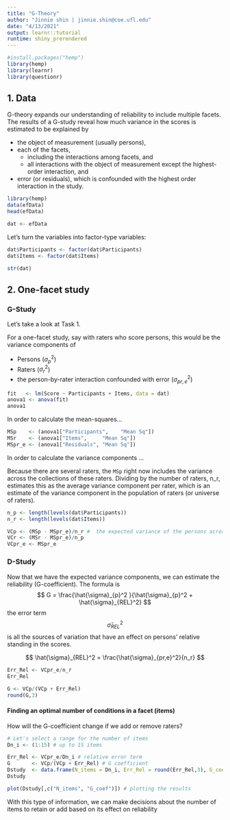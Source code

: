```yaml
---
title: "G-Theory"
author: "Jinnie shin | jinnie.shin@coe.ufl.edu"
date: "4/13/2021"
output: learnr::tutorial
runtime: shiny_prerendered
---
```


```r
#install.packages("hemp")
library(hemp)
library(learnr)
library(questionr)
```

## 1. Data 

G-theory expands our understanding of reliability to include multiple facets. The results of a G-study reveal how much variance in the scores is estimated to be explained by

- the object of measurement (usually persons),
- each of the facets,
  - including the interactions among facets, and
  - all interactions with the object of measurement except the highest-order interaction, and
- error (or residuals), which is confounded with the highest order interaction in the study.


```r
library(hemp)
data(efData)
head(efData)

dat <- efData
```

Let’s turn the variables  into factor-type variables:
```r

dat$Participants <- factor(dat$Participants)
dat$Items <- factor(dat$Items)

str(dat)
```

## 2. One-facet study 

### G-Study 
Let's take a look at Task 1.  

For a one-facet study, say with raters who score persons, this would be the variance components of

- Persons ($\sigma_{p}^2$)
- Raters ($\sigma_{r}^2$)
- the person-by-rater interaction confounded with error ($\sigma_{pr,e}^2$)

```r
fit   <- lm(Score ~ Participants + Items, data = dat)
anova1 <- anova(fit)
anova1 
``` 

In order to calculate the mean-squares...

```r

MSp    <- (anova1["Participants",    "Mean Sq"])
MSr    <- (anova1["Items",     "Mean Sq"])
MSpr_e <- (anova1["Residuals", "Mean Sq"])
```

In order to calculate the variance components ... 

Because there are several raters, the  `MSp` right now includes the variance across the collections of these raters. Dividing by the number of raters, n_r, estimates this as the average variance component per rater, which is an estimate of the variance component in the population of raters (or universe of raters).

```r

n_p <- length(levels(dat$Participants))
n_r <- length(levels(dat$Items))

VCp <- (MSp - MSpr_e)/n_r #  the expected variance of the persons across a single condition of the other facet 
VCr <- (MSr - MSpr_e)/n_p
VCpr_e <- MSpr_e

```

### D-Study 
Now that we have the expected variance components, we can estimate the reliability (G-coefficient). The formula is
$$ G = \frac{\hat{\sigma}_{p}^2 }{\hat{\sigma}_{p}^2 + \hat{\sigma}_{REL}^2} $$
the error term $$ \hat{\sigma}_{REL}^2 $$ is all the sources of variation that have an effect on persons’ relative standing in the scores.

$$ \hat{\sigma}_{REL}^2 = \frac{\hat{\sigma}_{pr,e}^2}{n_r} $$ 

```r
Err_Rel <- VCpr_e/n_r
Err_Rel

G <- VCp/(VCp + Err_Rel)
round(G,3)

``` 

#### Finding an optimal number of conditions in a facet (items)
How will the G-coefficient change if we add or remove raters?
```r

# Let's select a range for the number of items 
Dn_i <- (1:15) # up to 15 items 

Err_Rel <- VCpr_e/Dn_i # relative error term 
G       <- VCp/(VCp + Err_Rel) # G coefficient 
Dstudy  <- data.frame(N_items = Dn_i, Err_Rel = round(Err_Rel,3), G_coef = round(G,3))
Dstudy

plot(Dstudy[,c("N_items", "G_coef")]) # plotting the results 
``` 

With this type of information, we can make decisions about the number of items to retain or add based on its effect on reliability 

